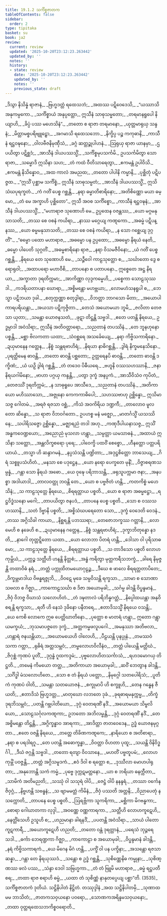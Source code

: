 ```yaml
---
title: 19.1.2 သင်္ကိစ္စဇာတက
tableOfContents: false
sidebar:
  order: 2
type: tipitaka
basket: su
book: ja2
review:
  current: review
  updated: '2025-10-20T23:12:23.263442'
  updated_by: ''
  notes: ''
  history:
  - state: review
    date: '2025-10-20T23:12:23.263442'
    updated_by: ''
    notes: ''
    previous_state: draft
---
```



<DynamicBreadcrumb />


<ReviewStatus review={frontmatter.review} showDetails={true} />

<HypothesisAnnotation frontmatter={frontmatter} />

<Division number="69" book="ja2" e="ch" v="23" p="59">

<Paragraph number="512" type="verses" book="ja2">
_ဒိသွာ နိသိန္နံ ရာဇာနံ,_  
_ဗြဟ္မဒတ္တံ ရထေသဘံ;_  
_အထဿ ပဋိဝေဒေသိ,_  
_“ယဿာသိ အနုကမ္ပကော._  

</Paragraph>

</Division>
<Division number="70" book="ja2" e="ch" v="23" p="59">

<Paragraph number="513" type="verses" book="ja2">
_သင်္ကိစ္စာယံ အနုပ္ပတ္တော,_  
ဣသီနံ သာဓုသမ္မတော;_  
_တရမာနရူပေါ နိယျာဟိ,_  
_ခိပ္ပံ ပဿ မဟေသိနံ”._  

</Paragraph>

</Division>
<Division number="71" book="ja2" e="ch" v="23" p="59">

<Paragraph number="514" type="verses" book="ja2">
_တတော စ ရာဇာ တရမာနော,_  
_ယုတ္တမာရုယှ သန္ဒနံ;_  
_မိတ္တာမစ္စပရိဗျူဠှော,_  
_အဂမာသိ ရထေသဘော._  

</Paragraph>

</Division>
<Division number="72" book="ja2" e="ch" v="23" p="59">

<Paragraph number="515" type="verses" book="ja2">
_နိက္ခိပ္ပ ပဉ္စ ကကုဓာနိ,_  
_ကာသီနံ ရဋ္ဌဝဍ္ဎနော;_  
_ဝါလဗီဇနိမုဏှီသံ,_  
_ခဂ္ဂံ ဆတ္တဉ္စုပါဟနံ._  

</Paragraph>

</Division>
<Division number="73" book="ja2" e="ch" v="23" p="59">

<Paragraph number="516" type="verses" book="ja2">
_ဩရုယှ ရာဇာ ယာနမှာ,_  
_ဌပယိတွာ ပဋိစ္ဆဒံ;_  
_အာသီနံ ဒါယပဿသ္မိံ,_  
_သင်္ကိစ္စမုပသင်္ကမိ._  

</Paragraph>

</Division>
<Division number="74" book="ja2" e="ch" v="23" p="59">

<Paragraph number="517" type="verses" book="ja2">
ဥပသင်္ကမိတွာ သော ရာဇာ,_  
_သမ္မောဒိ ဣသိနာ သဟ;_  
_တံ ကထံ ဝီတိသာရေတွာ,_  
_ဧကမန္တံ ဥပါဝိသိ._  

</Paragraph>

</Division>
<Division number="75" book="ja2" e="ch" v="23" p="59">

<Paragraph number="518" type="verses" book="ja2">
_ဧကမန္တံ နိသိန္နောဝ,_  
_အထ ကာလံ အမညထ;_  
_တတော ပါပါနိ ကမ္မာနိ,_  
_ပုစ္ဆိတုံ ပဋိပဇ္ဇထ._  

</Paragraph>

</Division>
<Division number="76" book="ja2" e="ch" v="23" p="59">

<Paragraph number="519" book="ja2">
_“ဣသိံ ပုစ္ဆာမ သင်္ကိစ္စံ,_  
ဣသီနံ သာဓုသမ္မတံ;_  
_အာသီနံ ဒါယပဿသ္မိံ,_  
ဣသိသံဃပုရက္ခတံ._  

</Paragraph>

</Division>
<Division number="77" book="ja2" e="ch" v="23" p="59">

<Paragraph number="520" type="verses" book="ja2">
_ကံ ဂတိံ ပေစ္စ ဂစ္ဆန္တိ,_  
_နရာ ဓမ္မာတိစာရိနော;_  
_အတိစိဏ္ဏော မယာ ဓမ္မော,_  
_တံ မေ အက္ခာဟိ ပုစ္ဆိတော”._  

</Paragraph>

</Division>
<Division number="78" book="ja2" e="ch" v="23" p="59">

<Paragraph number="521" type="verses" book="ja2">
ဣသီ အဝစ သင်္ကိစ္စော,_  
_ကာသီနံ ရဋ္ဌဝဍ္ဎနံ;_  
_အာသီနံ ဒါယပဿသ္မိံ,_  
_“မဟာရာဇ သုဏောဟိ မေ._  

</Paragraph>

</Division>
<Division number="79" book="ja2" e="ch" v="23" p="60">

<Paragraph number="522" type="verses" book="ja2">
ဥပ္ပထေန ဝဇန္တဿ,_  
_ယော မဂ္ဂမနုသာသတိ;_  
_တဿ စေ ဝစနံ ကယိရာ,_  
_နာဿ မဂ္ဂေယျ ကဏ္ဋကော._  

</Paragraph>

</Division>
<Division number="80" book="ja2" e="ch" v="23" p="60">

<Paragraph number="523" type="verses" book="ja2">
_အဓမ္မံ ပဋိပန္နဿ,_  
_ယော ဓမ္မမနုသာသတိ;_  
_တဿ စေ ဝစနံ ကယိရာ,_  
_န သော ဂစ္ဆေယျ ဒုဂ္ဂတိံ”._  

</Paragraph>

</Division>
<Division number="81" book="ja2" e="ch" v="23" p="60">

<Paragraph number="524" type="verses" book="ja2">
_“ဓမ္မော ပထော မဟာရာဇ,_  
_အဓမ္မော ပန ဥပ္ပထော;_  
_အဓမ္မော နိရယံ နေတိ,_  
_ဓမ္မော ပါပေတိ သုဂ္ဂတိံ._  

</Paragraph>

</Division>
<Division number="82" book="ja2" e="ch" v="23" p="60">

<Paragraph number="525" type="verses" book="ja2">
_အဓမ္မစာရိနော ရာဇ,_  
_နရာ ဝိသမဇီဝိနော;_  
_ယံ ဂတိံ ပေစ္စ ဂစ္ဆန္တိ,_  
_နိရယေ တေ သုဏောဟိ မေ._  

</Paragraph>

</Division>
<Division number="83" book="ja2" e="ch" v="23" p="60">

<Paragraph number="526" type="verses" book="ja2">
_သဉ္ဇီဝေါ ကာဠသုတ္တော စ,_  
_သင်္ဃာတော ဒွေ စ ရောရုဝါ;_  
_အထာပရော မဟာဝီစိ,_  
_တာပနော စ ပတာပနော._  

</Paragraph>

</Division>
<Division number="84" book="ja2" e="ch" v="23" p="60">

<Paragraph number="527" type="verses" book="ja2">
ဣစ္စေတေ အဋ္ဌ နိရယာ,_  
_အက္ခာတာ ဒုရတိက္ကမာ;_  
_အာကိဏ္ဏာ လုဒ္ဒကမ္မေဟိ,_  
_ပစ္စေကာ သောဠသုဿဒါ._  

</Paragraph>

</Division>
<Division number="85" book="ja2" e="ch" v="23" p="60">

<Paragraph number="528" type="verses" book="ja2">
_ကဒရိယတာပနာ ဃောရာ,_  
_အစ္စိမန္တော မဟဗ္ဘယာ;_  
_လောမဟံသနရူပါ စ,_  
_ဘေသ္မာ ပဋိဘယာ ဒုခါ._  

</Paragraph>

</Division>
<Division number="86" book="ja2" e="ch" v="23" p="60">

<Paragraph number="529" type="verses" book="ja2">
_စတုက္ကဏ္ဏာ စတုဒွါရာ,_  
_ဝိဘတ္တာ ဘာဂသော မိတာ;_  
_အယောပါကာရပရိယန္တာ,_  
_အယသာ ပဋိကုဇ္ဇိတာ._  

</Paragraph>

</Division>
<Division number="87" book="ja2" e="ch" v="23" p="60">

<Paragraph number="530" type="verses" book="ja2">
_တေသံ အယောမယာ ဘူမိ,_  
_ဇလိတာ တေဇသာ ယုတာ;_  
_သမန္တာ ယောဇနသတံ,_  
_ဖုဋာ တိဋ္ဌန္တိ သဗ္ဗဒါ._  

</Paragraph>

</Division>
<Division number="88" book="ja2" e="ch" v="23" p="60">

<Paragraph number="531" book="ja2">
_ဧတေ ပတန္တိ နိရယေ,_  
ဥဒ္ဓမ္ပာဒါ အဝံသိရာ;_  
ဣသီနံ အတိဝတ္တာရော,_  
_သညတာနံ တပဿိနံ._  

</Paragraph>

</Division>
<Division number="89" book="ja2" e="ch" v="23" p="60">

<Paragraph number="532" type="verses" book="ja2">
_တေ ဘူနဟုနော ပစ္စန္တိ,_  
_မစ္ဆာ ဗိလကတာ ယထာ;_  
_သံဝစ္ဆရေ အသင်္ခေယျေ,_  
_နရာ ကိဗ္ဗိသကာရိနော._  

</Paragraph>

</Division>
<Division number="90" book="ja2" e="ch" v="23" p="60">

<Paragraph number="533" type="verses" book="ja2">
_ဍယှမာနေန ဂတ္တေန,_  
_နိစ္စံ သန္တရဗာဟိရံ;_  
_နိရယာ နာဓိဂစ္ဆန္တိ,_  
_ဒွါရံ နိက္ခမနေသိနော._  

</Paragraph>

</Division>
<Division number="91" book="ja2" e="ch" v="23" p="61">

<Paragraph number="534" type="verses" book="ja2">
_ပုရတ္ထိမေန ဓာဝန္တိ,_  
_တတော ဓာဝန္တိ ပစ္ဆတော;_  
ဥတ္တရေနပိ ဓာဝန္တိ,_  
_တတော ဓာဝန္တိ ဒက္ခိဏံ;_  
_ယံ ယဉှိ ဒွါရံ ဂစ္ဆန္တိ,_  
_တံ တဒေဝ ပိဓီယရေ._  

</Paragraph>

</Division>
<Division number="92" book="ja2" e="ch" v="23" p="61">

<Paragraph number="535" type="verses" book="ja2">
_ဗဟူနိ ဝဿသဟဿာနိ,_  
_ဇနာ နိရယဂါမိနော;_  
_ဗာဟာ ပဂ္ဂယှ ကန္ဒန္တိ,_  
_ပတွာ ဒုက္ခံ အနပ္ပကံ._  

</Paragraph>

</Division>
<Division number="93" book="ja2" e="ch" v="23" p="61">

<Paragraph number="536" type="verses" book="ja2">
_အာသီဝိသံဝ ကုပိတံ,_  
_တေဇဿိံ ဒုရတိက္ကမံ;_  
_န သာဓုရူပေ အာသီဒေ,_  
_သညတာနံ တပဿိနံ._  

</Paragraph>

</Division>
<Division number="94" book="ja2" e="ch" v="23" p="61">

<Paragraph number="537" type="verses" book="ja2">
_အတိကာယော မဟိဿာသော,_  
_အဇ္ဇုနော ကေကကာဓိပေါ;_  
_သဟဿဗာဟု ဥစ္ဆိန္နော,_  
ဣသိမာသဇ္ဇ ဂေါတမံ._  

</Paragraph>

</Division>
<Division number="95" book="ja2" e="ch" v="23" p="61">

<Paragraph number="538" type="verses" book="ja2">
_အရဇံ ရဇသာ ဝစ္ဆံ,_  
_ကိသံ အဝကိရိယ ဒဏ္ဍကီ;_  
_တာလောဝ မူလတော ဆိန္နော,_  
_သ ရာဇာ ဝိဘဝင်္ဂတော._  

</Paragraph>

</Division>
<Division number="96" book="ja2" e="ch" v="23" p="61">

<Paragraph number="539" type="verses" book="ja2">
ဥပဟစ္စ မနံ မဇ္ဈော,_  
_မာတင်္ဂသ္မိံ ယသဿိနေ;_  
_သပါရိသဇ္ဇော ဥစ္ဆိန္နော,_  
_မဇ္ဈာရညံ တဒါ အဟု._  

</Paragraph>

</Division>
<Division number="97" book="ja2" e="ch" v="23" p="61">

<Paragraph number="540" type="verses" book="ja2">
_ကဏှဒီပါယနာသဇ္ဇ,_  
ဣသိံ အန္ဓကဝေဏ္ဍယော;_  
_အညောညံ မုသလာ ဟန္တွာ,_  
_သမ္ပတ္တာ ယမသာဓနံ._  

</Paragraph>

</Division>
<Division number="98" book="ja2" e="ch" v="23" p="61">

<Paragraph number="541" type="verses" book="ja2">
_အထာယံ ဣသိနာ သတ္တော,_  
_အန္တလိက္ခစရော ပုရေ;_  
_ပါဝေက္ခိ ပထဝိံ စေစ္စော,_  
_ဟီနတ္တော ပတ္တပရိယာယံ._  

</Paragraph>

</Division>
<Division number="99" book="ja2" e="ch" v="23" p="61">

<Paragraph number="542" type="verses" book="ja2">
_တသ္မာ ဟိ ဆန္ဒာဂမနံ,_  
_နပ္ပသံသန္တိ ပဏ္ဍိတာ;_  
_အဒုဋ္ဌစိတ္တော ဘာသေယျ,_  
_ဂိရံ သစ္စူပသံဟိတံ._  

</Paragraph>

</Division>
<Division number="100" book="ja2" e="ch" v="23" p="61">

<Paragraph number="543" type="verses" book="ja2">
_မနသာ စေ ပဒုဋ္ဌေန,_  
_ယော နရော ပေက္ခတေ မုနိံ;_  
_ဝိဇ္ဇာစရဏသမ္ပန္နံ,_  
_ဂန္တာ သော နိရယံ အဓော._  

</Paragraph>

</Division>
<Division number="101" book="ja2" e="ch" v="23" p="61">

<Paragraph number="544" type="verses" book="ja2">
_ယေ ဝုဍ္ဎေ ပရိဘာသန္တိ,_  
_ဖရုသူပက္ကမာ ဇနာ;_  
_အနပစ္စာ အဒါယာဒါ,_  
_တာလဝတ္ထု ဘဝန္တိ တေ._  

</Paragraph>

</Division>
<Division number="102" book="ja2" e="ch" v="23" p="62">

<Paragraph number="545" type="verses" book="ja2">
_ယော စ ပဗ္ဗဇိတံ ဟန္တိ,_  
_ကတကိစ္စံ မဟေသိနံ;_  
_သ ကာဠသုတ္တေ နိရယေ,_  
_စိရရတ္တာယ ပစ္စတိ._  

</Paragraph>

</Division>
<Division number="103" book="ja2" e="ch" v="23" p="62">

<Paragraph number="546" type="verses" book="ja2">
_ယော စ ရာဇာ အဓမ္မဋ္ဌော,_  
_ရဋ္ဌဝိဒ္ဓံသနော မဂေါ;_  
_တာပယိတွာ ဇနပဒံ,_  
_တာပနေ ပေစ္စ ပစ္စတိ._  

</Paragraph>

</Division>
<Division number="104" book="ja2" e="ch" v="23" p="62">

<Paragraph number="547" type="verses" book="ja2">
_သော စ ဝဿသဟဿာနိ,_  
_သတံ ဒိဗ္ဗာနိ ပစ္စတိ;_  
_အစ္စိသံဃပရေတော သော,_  
_ဒုက္ခံ ဝေဒေတိ ဝေဒနံ._  

</Paragraph>

</Division>
<Division number="105" book="ja2" e="ch" v="23" p="62">

<Paragraph number="548" type="verses" book="ja2">
_တဿ အဂ္ဂိသိခါ ကာယာ,_  
_နိစ္ဆရန္တိ ပဘဿရာ;_  
_တေဇောဘက္ခဿ ဂတ္တာနိ,_  
_လောမေဟိ စ နခေဟိ စ._  

</Paragraph>

</Division>
<Division number="106" book="ja2" e="ch" v="23" p="62">

<Paragraph number="549" type="verses" book="ja2">
_ဍယှမာနေန ဂတ္တေန,_  
_နိစ္စံ သန္တရဗာဟိရံ;_  
_ဒုက္ခာဘိတုန္နော နဒတိ,_  
_နာဂေါ တုတ္တဋ္ဋိတော ယထာ._  

</Paragraph>

</Division>
<Division number="107" book="ja2" e="ch" v="23" p="62">

<Paragraph number="550" type="verses" book="ja2">
_ယော လောဘာ ပိတရံ ဟန္တိ,_  
_ဒေါသာ ဝါ ပုရိသာဓမော;_  
_သ ကာဠသုတ္တေ နိရယေ,_  
_စိရရတ္တာယ ပစ္စတိ._  

</Paragraph>

</Division>
<Division number="108" book="ja2" e="ch" v="23" p="62">

<Paragraph number="551" type="verses" book="ja2">
_သ တာဒိသော ပစ္စတိ လောဟကုမ္ဘိယံ,_  
_ပက္ကဉ္စ သတ္တီဟိ ဟနန္တိ နိတ္တစံ;_  
_အန္ဓံ ကရိတွာ မုတ္တကရီသဘက္ခံ,_  
_ခါရေ နိမုဇ္ဇန္တိ တထာဝိဓံ နရံ._  

</Paragraph>

</Division>
<Division number="109" book="ja2" e="ch" v="23" p="62">

<Paragraph number="552" type="verses" book="ja2">
_တတ္တံ ပက္ကုထိတမယောဂုဠဉ္စ,_  
_ဒီဃေ စ ဖာလေ စိရရတ္တတာပိတေ;_  
_ဝိက္ခမ္ဘမာဒါယ ဝိဗန္ဓရဇ္ဇုဘိ,_  
_ဝိဝဋေ မုခေ သမ္ပဝိသန္တိ ရက္ခသာ._  

</Paragraph>

</Division>
<Division number="110" book="ja2" e="ch" v="23" p="62">

<Paragraph number="553" type="verses" book="ja2">
_သာမာ စ သောဏာ သဗလာ စ ဂိဇ္ဈာ,_  
_ကာကောဠသင်္ဃာ စ ဒိဇာ အယောမုခါ;_  
_သင်္ဂမ္မ ခါဒန္တိ ဝိပ္ဖန္ဒမာနံ,_  
_ဇိဝှံ ဝိဘဇ္ဇ ဝိဃာသံ သလောဟိတံ._  

</Paragraph>

</Division>
<Division number="111" book="ja2" e="ch" v="23" p="63">

<Paragraph number="554" type="verses" book="ja2">
_တံ ဒဍ္ဎတာလံ ပရိဘိန္နဂတ္တံ,_  
_နိပ္ပေါထယန္တာ အနုဝိစရန္တိ ရက္ခသာ;_  
_ရတီ ဟိ နေသံ ဒုခိနော ပနီတရေ,_  
_ဧတာဒိသသ္မိံ နိရယေ ဝသန္တိ;_  
_ယေ ကေစိ လောကေ ဣဓ ပေတ္တိဃာတိနော._  

</Paragraph>

</Division>
<Division number="112" book="ja2" e="ch" v="23" p="63">

<Paragraph number="555" type="verses" book="ja2">
_ပုတ္တော စ မာတရံ ဟန္တွာ,_  
ဣတော ဂန္တွာ ယမက္ခယံ;_  
_ဘုသမာပဇ္ဇတေ ဒုက္ခံ,_  
_အတ္တကမ္မဖလူပဂေါ._  

</Paragraph>

</Division>
<Division number="113" book="ja2" e="ch" v="23" p="63">

<Paragraph number="556" type="verses" book="ja2">
_အမနုဿာ အတိဗလာ,_  
_ဟန္တာရံ ဇနယန္တိယာ;_  
_အယောမယေဟိ ဝါလေဟိ,_  
_ပီဠယန္တိ ပုနပ္ပုနံ._  

</Paragraph>

</Division>
<Division number="114" book="ja2" e="ch" v="23" p="63">

<Paragraph number="557" type="verses" book="ja2">
_တမဿဝံ သကာ ဂတ္တာ,_  
_ရုဓိရံ အတ္တသမ္ဘဝံ;_  
_တမ္ဗလောဟဝိလီနံဝ,_  
_တတ္တံ ပါယေန္တိ မတ္တိဃံ._  

</Paragraph>

</Division>
<Division number="115" book="ja2" e="ch" v="23" p="63">

<Paragraph number="558" type="verses" book="ja2">
_ဇိဂုစ္ဆံ ကုဏပံ ပူတိံ,_  
_ဒုဂ္ဂန္ဓံ ဂူထကဒ္ဒမံ;_  
_ပုဗ္ဗလောဟိတသင်္ကာသံ,_  
_ရဟဒမောဂယှ တိဋ္ဌတိ._  

</Paragraph>

</Division>
<Division number="116" book="ja2" e="ch" v="23" p="63">

<Paragraph number="559" type="verses" book="ja2">
_တမေနံ ကိမယော တတ္ထ,_  
_အတိကာယာ အယောမုခါ;_  
_ဆဝိံ ဘေတွာန ခါဒန္တိ,_  
_သင်္ဂိဒ္ဓါ မံသလောဟိတေ._  

</Paragraph>

</Division>
<Division number="117" book="ja2" e="ch" v="23" p="63">

<Paragraph number="560" type="verses" book="ja2">
_သော စ တံ နိရယံ ပတ္တော,_  
_နိမုဂ္ဂေါ သတပေါရိသံ;_  
_ပူတိကံ ကုဏပံ ဝါတိ,_  
_သမန္တာ သတယောဇနံ._  

</Paragraph>

</Division>
<Division number="118" book="ja2" e="ch" v="23" p="63">

<Paragraph number="561" type="verses" book="ja2">
_စက္ခုမာပိ ဟိ စက္ခူဟိ,_  
_တေန ဂန္ဓေန ဇီယတိ;_  
_ဧတာဒိသံ ဗြဟ္မဒတ္တ,_  
_မာတုဃော လဘတေ ဒုခံ._  

</Paragraph>

</Division>
<Division number="119" book="ja2" e="ch" v="23" p="63">

<Paragraph number="562" type="verses" book="ja2">
_ခုရဓာရမနုက္ကမ္မ,_  
_တိက္ခံ ဒုရဘိသမ္ဘဝံ;_  
_ပတန္တိ ဂဗ္ဘပါတိယော,_  
_ဒုဂ္ဂံ ဝေတရဏိံ နဒိံ._  

</Paragraph>

</Division>
<Division number="120" book="ja2" e="ch" v="23" p="63">

<Paragraph number="563" type="verses" book="ja2">
_အယောမယာ သိမ္ဗလိယော,_  
_သောဠသင်္ဂုလကဏ္ဋကာ;_  
ဥဘတော အဘိလမ္ဗန္တိ,_  
_ဒုဂ္ဂံ ဝေတရဏိံ နဒိံ._  

</Paragraph>

</Division>
<Division number="121" book="ja2" e="ch" v="23" p="63">

<Paragraph number="564" type="verses" book="ja2">
_တေ အစ္စိမန္တော တိဋ္ဌန္တိ,_  
_အဂ္ဂိက္ခန္ဓာဝ အာရကာ;_  
_အာဒိတ္တာ ဇာတဝေဒေန,_  
ဥဒ္ဓံ ယောဇနမုဂ္ဂတာ._  

</Paragraph>

</Division>
<Division number="122" book="ja2" e="ch" v="23" p="64">

<Paragraph number="565" type="verses" book="ja2">
_ဧတေ ဝဇန္တိ နိရယေ,_  
_တတ္တေ တိခိဏကဏ္ဋကေ;_  
_နာရိယော စ အတိစာရာ,_  
_နရာ စ ပရဒါရဂူ._  

</Paragraph>

</Division>
<Division number="123" book="ja2" e="ch" v="23" p="64">

<Paragraph number="566" type="verses" book="ja2">
_တေ ပတန္တိ အဓောက္ခန္ဓာ,_  
_ဝိဝတ္တာ ဝိဟတာ ပုထူ;_  
_သယန္တိ ဝိနိဝိဒ္ဓင်္ဂါ,_  
_ဒီဃံ ဇဂ္ဂန္တိ သဗ္ဗဒါ._  

</Paragraph>

</Division>
<Division number="124" book="ja2" e="ch" v="23" p="64">

<Paragraph number="567" type="verses" book="ja2">
_တတော ရတျာ ဝိဝသာနေ,_  
_မဟတိံ ပဗ္ဗတူပမံ;_  
_လောဟကုမ္ဘိံ ပဝဇ္ဇန္တိ,_  
_တတ္တံ အဂ္ဂိသမူဒကံ._  

</Paragraph>

</Division>
<Division number="125" book="ja2" e="ch" v="23" p="64">

<Paragraph number="568" type="verses" book="ja2">
_ဧဝံ ဒိဝါ စ ရတ္တော စ,_  
_ဒုဿီလာ မောဟပါရုတာ;_  
_အနုဘောန္တိ သကံ ကမ္မံ,_  
_ပုဗ္ဗေ ဒုက္ကဋမတ္တနော._  

</Paragraph>

</Division>
<Division number="126" book="ja2" e="ch" v="23" p="64">

<Paragraph number="569" type="verses" book="ja2">
_ယာ စ ဘရိယာ ဓနက္ကီတာ,_  
_သာမိကံ အတိမညတိ;_  
_သဿုံ ဝါ သသုရံ ဝါပိ,_  
_ဇေဋ္ဌံ ဝါပိ နနန္ဒရံ._  

</Paragraph>

</Division>
<Division number="127" book="ja2" e="ch" v="23" p="64">

<Paragraph number="570" type="verses" book="ja2">
_တဿာ ဝင်္ကေန ဇိဝှဂ္ဂံ,_  
_နိဗ္ဗဟန္တိ သဗန္ဓနံ;_  
_သ ဗျာမမတ္တံ ကိမိနံ,_  
_ဇိဝှံ ပဿတိ အတ္တနိ;_  
_ဝိညာပေတုံ န သက္ကောတိ,_  
_တာပနေ ပေစ္စ ပစ္စတိ._  

</Paragraph>

</Division>
<Division number="128" book="ja2" e="ch" v="23" p="64">

<Paragraph number="571" type="verses" book="ja2">
_ဩရဗ္ဘိကာ သူကရိကာ,_  
_မစ္ဆိကာ မိဂဗန္ဓကာ;_  
_စောရာ ဂေါဃာတကာ လုဒ္ဒါ,_  
_အဝဏ္ဏေ ဝဏ္ဏကာရကာ._  

</Paragraph>

</Division>
<Division number="129" book="ja2" e="ch" v="23" p="64">

<Paragraph number="572" type="verses" book="ja2">
_သတ္တီဟိ လောဟကူဋေဟိ,_  
_နေတ္တိံသေဟိ ဥသူဟိ စ;_  
_ဟညမာနာ ခါရနဒိံ,_  
_ပပတန္တိ အဝံသိရာ._  

</Paragraph>

</Division>
<Division number="130" book="ja2" e="ch" v="23" p="64">

<Paragraph number="573" type="verses" book="ja2">
_သာယံ ပါတော ကူဋကာရီ,_  
_အယောကူဋေဟိ ဟညတိ;_  
_တတော ဝန္တံ ဒုရတ္တာနံ,_  
_ပရေသံ ဘုဉ္ဇရေ သဒါ._  

</Paragraph>

</Division>
<Division number="131" book="ja2" e="ch" v="23" p="64">

<Paragraph number="574" type="verses" book="ja2">
_ဓင်္ကာ ဘေရဏ္ဍကာ ဂိဇ္ဈာ,_  
_ကာကောဠာ စ အယောမုခါ;_  
_ဝိပ္ဖန္ဒမာနံ ခါဒန္တိ,_  
_နရံ ကိဗ္ဗိသကာရကံ._  

</Paragraph>

</Division>
<Division number="132" book="ja2" e="ch" v="23" p="64">

<Paragraph number="575" type="verses" book="ja2">
_ယေ မိဂေန မိဂံ ဟန္တိ,_  
_ပက္ခိံ ဝါ ပန ပက္ခိနာ;_  
_အသန္တော ရဇသာ ဆန္နာ,_  
_ဂန္တာ တေ နိရယုဿဒံ._  

</Paragraph>

</Division>
<Division number="133" book="ja2" e="ch" v="23" p="65">

<Paragraph number="576" type="verses" book="ja2">
_သန္တော စ ဥဒ္ဓံ ဂစ္ဆန္တိ,_  
_သုစိဏ္ဏေနိဓ ကမ္မုနာ;_  
_သုစိဏ္ဏဿ ဖလံ ပဿ,_  
_သဲန္ဒာ ဒေဝါ သဗြဟ္မကာ._  

</Paragraph>

</Division>
<Division number="134" book="ja2" e="ch" v="23" p="65">

<Paragraph number="577" type="verses" book="ja2">
_တံ တံ ဗြူမိ မဟာရာဇ,_  
_ဓမ္မံ ရဋ္ဌပတီ စရ;_  
_တထာ ရာဇ စရာဟိ ဓမ္မံ,_  
_ယထာ တံ သုစိဏ္ဏံ နာနုတပ္ပေယျ ပစ္ဆာ”တိ. (3535)_  


</Paragraph>
</Division>

<Paragraph number="578" type="center" book="ja2">
သင်္ကိစ္စဇာတကံ ဒုတိယံ.



</Paragraph>

<Paragraph number="579" type="center" book="ja2">
သဋ္ဌိနိပါတံ နိဋ္ဌိတံ.



</Paragraph>

<Paragraph number="580" type="center" book="ja2">
တဿုဒ္ဒါနံ


</Paragraph>

<Paragraph number="581" type="verses" book="ja2">
_အထ သဋ္ဌိနိပါတမှိ,_  
_သုဏာထ မမ ဘာသိတံ;_  
_ဇာတကသဝှယနော ပဝရော,_  
_သောဏကအရိန္ဒမသဝှယနော;_  
_တထာ ဝုတ္တရထေသဘကိစ္စဝရောတိ._
</Paragraph>
